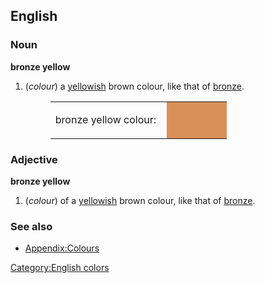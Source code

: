==English==

===Noun===
'''bronze yellow'''
#(''colour'') a [[yellow]]ish brown colour, like that of [[bronze]].
#:<table><tr><td>bronze yellow colour: &nbsp;</td><td bgcolor="#D99058" width="80">&nbsp; </td></tr></table>

===Adjective===
'''bronze yellow'''
#(''colour'') of a [[yellow]]ish brown colour, like that of [[bronze]].

===See also===
*[[Wiktionary_Appendix:Colours|Appendix:Colours]]

[[Category:English colors]]